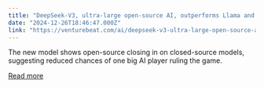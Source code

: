 ```yaml
---
title: "DeepSeek-V3, ultra-large open-source AI, outperforms Llama and Qwen on launch"
date: "2024-12-26T18:46:47.000Z"
link: "https://venturebeat.com/ai/deepseek-v3-ultra-large-open-source-ai-outperforms-llama-and-qwen-on-launch/"
---
```


The new model shows open-source closing in on closed-source models, suggesting reduced chances of one big AI player ruling the game.

[Read more](https://venturebeat.com/ai/deepseek-v3-ultra-large-open-source-ai-outperforms-llama-and-qwen-on-launch/)
